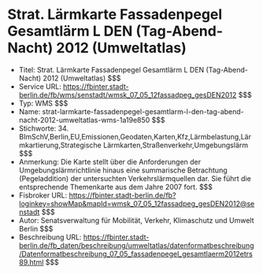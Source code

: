 # Strat. Lärmkarte Fassadenpegel Gesamtlärm L DEN (Tag-Abend-Nacht) 2012 (Umweltatlas)
- Titel: Strat. Lärmkarte Fassadenpegel Gesamtlärm L DEN (Tag-Abend-Nacht) 2012 (Umweltatlas) $$$
- Service URL: https://fbinter.stadt-berlin.de/fb/wms/senstadt/wmsk_07_05_12fassadpeg_gesDEN2012 $$$
- Typ: WMS $$$
- Name: strat-larmkarte-fassadenpegel-gesamtlarm-l-den-tag-abend-nacht-2012-umweltatlas-wms-1a19e850 $$$
- Stichworte: 34. BImSchV,Berlin,EU,Emissionen,Geodaten,Karten,Kfz,Lärmbelastung,Lärmkartierung,Strategische Lärmkarten,Straßenverkehr,Umgebungslärm $$$
- Anmerkung: Die Karte stellt über die Anforderungen der Umgebungslärmrichtlinie hinaus eine summarische Betrachtung (Pegeladdition) der untersuchten Verkehrslärmquellen dar. Sie führt die entsprechende Themenkarte aus dem Jahre 2007 fort. $$$
- Fisbroker URL: https://fbinter.stadt-berlin.de/fb?loginkey=showMap&mapId=wmsk_07_05_12fassadpeg_gesDEN2012@senstadt $$$
- Autor: Senatsverwaltung für Mobilität, Verkehr, Klimaschutz und Umwelt Berlin $$$
- Beschreibung URL: https://fbinter.stadt-berlin.de/fb_daten/beschreibung/umweltatlas/datenformatbeschreibung/Datenformatbeschreibung_07_05_fassadenpegel_gesamtlaerm2012etrs89.html $$$
